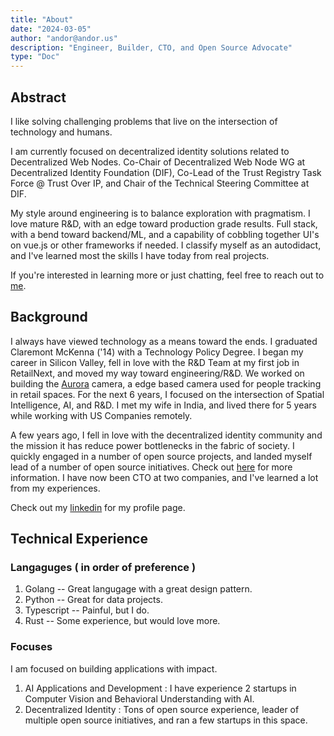 ```yaml
---
title: "About"
date: "2024-03-05"
author: "andor@andor.us"
description: "Engineer, Builder, CTO, and Open Source Advocate"
type: "Doc"
---
```


## Abstract

I like solving challenging problems that live on the intersection of technology
and humans.

I am currently focused on decentralized identity solutions related to
Decentralized Web Nodes. Co-Chair of Decentralized Web Node WG at Decentralized
Identity Foundation (DIF), Co-Lead of the Trust Registry Task Force @ Trust Over
IP, and Chair of the Technical Steering Committee at DIF.

My style around engineering is to balance exploration with pragmatism. I love
mature R&D, with an edge toward production grade results. Full stack, with a
bend toward backend/ML, and a capability of cobbling together UI's on vue.js or
other frameworks if needed. I classify myself as an autodidact, and I've learned
most the skills I have today from real projects.

If you're interested in learning more or just chatting, feel free to reach out
to [me](/contact).

## Background

I always have viewed technology as a means toward the ends. I graduated
Claremont McKenna ('14) with a Technology Policy Degree. I began my career in
Silicon Valley, fell in love with the R&D Team at my first job in RetailNext,
and moved my way toward engineering/R&D. We worked on building the
[Aurora](https://retailnext.net/product/aurora) camera, a edge based camera used
for people tracking in retail spaces. For the next 6 years, I focused on the
intersection of Spatial Intelligence, AI, and R&D. I met my wife in India, and
lived there for 5 years while working with US Companies remotely.

A few years ago, I fell in love with the decentralized identity community and
the mission it has reduce power bottlenecks in the fabric of society. I quickly
engaged in a number of open source projects, and landed myself lead of a number
of open source initiatives. Check out [here](/opensource) for more information.
I have now been CTO at two companies, and I've learned a lot from my
experiences.

Check out my [linkedin](https://www.linkedin.com/in/andorsk/) for my profile page.

## Technical Experience

### Langaguges ( in order of preference )

1. Golang -- Great langugage with a great design pattern.
2. Python -- Great for data projects.
3. Typescript -- Painful, but I do.
4. Rust -- Some experience, but would love more.

### Focuses

I am focused on building applications with impact.

1. AI Applications and Development : I have experience 2 startups in Computer Vision and Behavioral Understanding with AI.
2. Decentralized Identity : Tons of open source experience, leader of multiple open source initiatives, and ran a few startups in this space.

